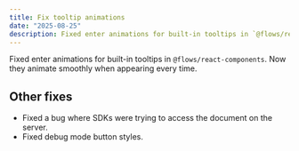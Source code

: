 ```yaml
---
title: Fix tooltip animations
date: "2025-08-25"
description: Fixed enter animations for built-in tooltips in `@flows/react-components`. Now they animate smoothly when appearing every time.
---
```


Fixed enter animations for built-in tooltips in `@flows/react-components`. Now they animate smoothly when appearing every time.

## Other fixes

- Fixed a bug where SDKs were trying to access the document on the server.
- Fixed debug mode button styles.
